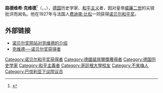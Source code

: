 '''路德维希·克维德'''<ref>{{Cite web|title=世界人名翻译大辞典 （下）|url=https://mall.cnki.net/reference/ref_search.aspx?bid=R200807103&inputText=Quidde%EF%BC%8C%20Ludwig|access-date=2022-03-13|work=mall.cnki.net}}</ref>（{{lang-de|Ludwig Quidde}}，{{IPA-de|ˈluːtvɪç ˈkvɪdə|-|De-Ludwig Quidde.ogg}}，{{bd|1858年|3月23日|1941年|3月4日|catIdx=Q}}）{{nobel icon}}，[[德国|德国]]历史学家、[[和平主义|和平主义]]者，因对皇帝[[威廉二世_(德国)|威廉二世]]的尖锐批评而闻名。他在1927年与法国人[[费迪南·比松|费迪南·比松]]一同获得[[诺贝尔和平奖|诺贝尔和平奖]]。

== 外部链接 ==
* [http://nobelprize.org/peace/laureates/1927/quidde-bio.html 诺贝尔奖网站对克维德的介绍]
* [https://web.archive.org/web/20091019201256/http://www.geocities.com/peace_888grom/quidde-lecture.html 克维德──诺贝尔奖获得者]

{{诺贝尔和平奖获得者 (1926年-1950年)}}
{{Authority control}}
{{Germany-academic-bio-stub}}
{{諾貝爾獎獲得者小作品}}
{{DEFAULTSORT:Quidde, Ludwig}}
[[Category:诺贝尔和平奖获得者|Category:诺贝尔和平奖获得者]]
[[Category:德國諾貝爾獎獲得者|Category:德國諾貝爾獎獲得者]]
[[Category:德国历史学家|Category:德国历史学家]]
[[Category:和平主義者|Category:和平主義者]]
[[Category:哥廷根大學校友|Category:哥廷根大學校友]]
[[Category:不來梅人|Category:不來梅人]]
[[Category:巴伐利亚下议院议员|Category:巴伐利亚下议院议员]]